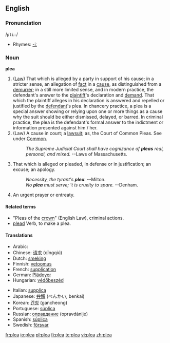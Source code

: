 {{rfc}}
==English==

===Pronunciation===
/<tt>pli:</tt>/
*Rhymes: [[Rhymes:English:-iː|-iː]]

===Noun===
'''plea'''

# ([[Law]]) That which is alleged by a party in support of his cause; in a stricter sense, an allegation of [[fact]] in a [[cause]], as distinguished from a [[demurrer]]; in a still more limited sense, and in modern practice, the defendant's answer to the [[plaintiff]]'s declaration and [[demand]]. That which the plaintiff alleges in his declaration is answered and repelled or justified by the [[defendant]]'s plea. In chancery practice, a plea is a special answer showing or relying upon one or more things as a cause why the suit should be either dismissed, delayed, or barred. In criminal practice, the plea is the defendant's formal answer to the indictment or information presented against  him / her.
# (Law) A cause in court; a [[lawsuit]]; as, the Court of Common Pleas. See under [[Common]].
#:''The Supreme Judicial Court shall have cognizance of '''pleas''' real, personal, and mixed.''      --Laws of Massachusetts.
# That which is alleged or pleaded, in defense or in justification; an excuse; an apology.
#: ''Necessity, the tyrant's '''plea'''.'' --Milton.
#: ''No '''plea''' must serve; 't is cruelty to spare.'' --Denham.
# An urgent prayer or entreaty.

====Related terms====
*"Pleas of the [[crown]]" (English Law), criminal actions.
*[[plead]] Verb, to make a plea.

====Translations====
{{trans-top|}}
*Arabic: {{Arab|[[دعوى قضائية]]}} {{IPAchar|(dáʕwa qaɖa’íyya)}} {{f}}
*Chinese: [[请求]] (qǐngqiú)
*Dutch: [[smeking]] {{f}}
*Finnish: [[vetoomus]]
*French: [[supplication]] {{f}}
*German: [[Plädoyer]] {{n}}
*Hungarian: [[védőbeszéd]]
{{trans-mid}}
*Italian: [[supplica]] {{f}}
*Japanese: [[弁解]] (べんかい, benkai)
*Korean: [[간청]] (gancheong)
*Portuguese: [[súplica]] {{f}}
*Russian: [[оправдание]] (opravdánije) {{n}}
*Spanish: [[súplica]] {{f}}
*Swedish: [[försvar]] {{c}}
{{trans-bottom}}

[[fr:plea]]
[[io:plea]]
[[pl:plea]]
[[fi:plea]]
[[te:plea]]
[[vi:plea]]
[[zh:plea]]